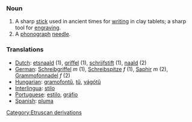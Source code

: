 ===Noun===
#A sharp [[stick]] used in ancient times for [[writing]] in clay tablets; a sharp tool for [[engraving]].
#A [[phonograph]] [[needle]].


===Translations===
*[[Dutch]]: [[etsnaald]] (1), [[griffel]] (1), [[schrijfstift]] (1), [[naald]] (2)
*[[German]]: [[Schreibgriffel]] ''m'' (1), [[Schreibspitze]] ''f'' (1), [[Saphir]] ''m'' (2), [[Grammofonnadel]] ''f'' (2)
*[[Hungarian]]: [[gramofontű]], [[tű]], [[vágótű]]
*[[Interlingua]]: [[stilo]]
*[[Portuguese]]: [[estilo]], [[gráfio]]
*[[Spanish]]: [[pluma]]
[[Category:Etruscan derivations]]